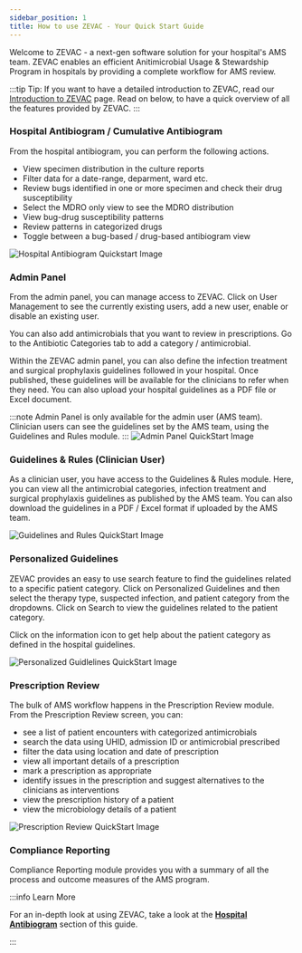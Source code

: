 ```yaml
---
sidebar_position: 1
title: How to use ZEVAC - Your Quick Start Guide
---
```


Welcome to ZEVAC - a next-gen software solution for your hospital's AMS team. ZEVAC enables an efficient Anitimicrobial Usage & Stewardship Program in hospitals by providing a complete workflow for AMS review.

:::tip
Tip: If you want to have a detailed introduction to ZEVAC, read our [Introduction to ZEVAC](../intro.md) page. Read on below, to have a quick overview
of all the features provided by ZEVAC.
:::

### Hospital Antibiogram / Cumulative Antibiogram

From the hospital antibiogram, you can perform the following actions.

- View specimen distribution in the culture reports
- Filter data for a date-range, deparment, ward etc.
- Review bugs identified in one or more specimen and check their drug susceptibility
- Select the MDRO only view to see the MDRO distribution
- View bug-drug susceptibility patterns
- Review patterns in categorized drugs
- Toggle between a bug-based / drug-based antibiogram view

![Hospital Antibiogram Quickstart Image](../../static/img/hospital-antibiogram-quickstart.png)

### Admin Panel

From the admin panel, you can manage access to ZEVAC. Click on User Management to see the currently existing users, add a new user, enable or disable an existing user.

You can also add antimicrobials that you want to review in prescriptions. Go to the Antibiotic Categories tab to add a category / antimicrobial.

Within the ZEVAC admin panel, you can also define the infection treatment and surgical prophylaxis guidelines followed in your hospital. Once published, these guidelines will be available for the clinicians to refer when they need.
You can also upload your hospital guidelines as a PDF file or Excel document.

:::note
Admin Panel is only available for the admin user (AMS team). Clinician users can see the guidelines set by the AMS team, using the
Guidelines and Rules module.
:::
![Admin Panel QuickStart Image](../../static/img/AdminPanelQuickStart.png)

### Guidelines & Rules (Clinician User)

As a clinician user, you have access to the Guidelines & Rules module. Here, you can view all the antimicrobial categories, infection treatment and surgical prophylaxis guidelines as published by the AMS team.
You can also download the guidelines in a PDF / Excel format if uploaded by the AMS team.

![Guidelines and Rules QuickStart Image](../../static/img/GuidelinesClinicianQuickStart.png)

### Personalized Guidelines

ZEVAC provides an easy to use search feature to find the guidelines related to a specific patient category. Click on Personalized Guidelines and then
select the therapy type, suspected infection, and patient category from the dropdowns. Click on Search to view the guidelines related to the patient category.

Click on the information icon to get help about the patient category as defined in the hospital guidelines.

![Personalized Guidlelines QuickStart Image](../../static/img/PersonalizedGuidelinesQuickStart.png)

### Prescription Review

The bulk of AMS workflow happens in the Prescription Review module. From the Prescription Review screen, you can:

- see a list of patient encounters with categorized antimicrobials
- search the data using UHID, admission ID or antimicrobial prescribed
- filter the data using location and date of prescription
- view all important details of a prescription
- mark a prescription as appropriate
- identify issues in the prescription and suggest alternatives to the clinicians as interventions
- view the prescription history of a patient
- view the microbiology details of a patient

![Prescription Review QuickStart Image](../../static/img/PrescriptionReviewQuickStart.png)

### Compliance Reporting

Compliance Reporting module provides you with a summary of all the process and outcome measures of the AMS program.

:::info Learn More

For an in-depth look at using ZEVAC, take a look at the **[Hospital Antibiogram](/docs/CumulativeAntibiogram/intro)** section of this guide.

:::

